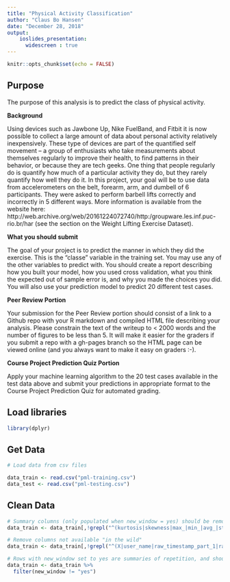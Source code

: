 ```yaml
---
title: "Physical Activity Classification"
author: "Claus Bo Hansen"
date: "December 28, 2018"
output:
    ioslides_presentation:
      widescreen : true
---
```


<style type="text/css">

slides > slide:not(.nobackground):after {
  content: ""
}

</style>

```r
knitr::opts_chunk$set(echo = FALSE)
```


## Purpose
The purpose of this analysis is to predict the class of physical activity.


**Background**

Using devices such as Jawbone Up, Nike FuelBand, and Fitbit it is now possible to collect a large amount of data about personal activity relatively inexpensively. These type of devices are part of the quantified self movement – a group of enthusiasts who take measurements about themselves regularly to improve their health, to find patterns in their behavior, or because they are tech geeks. One thing that people regularly do is quantify how much of a particular activity they do, but they rarely quantify how well they do it. In this project, your goal will be to use data from accelerometers on the belt, forearm, arm, and dumbell of 6 participants. They were asked to perform barbell lifts correctly and incorrectly in 5 different ways. More information is available from the website here: http://web.archive.org/web/20161224072740/http:/groupware.les.inf.puc-rio.br/har (see the section on the Weight Lifting Exercise Dataset).

**What you should submit**

The goal of your project is to predict the manner in which they did the exercise. This is the "classe" variable in the training set. You may use any of the other variables to predict with. You should create a report describing how you built your model, how you used cross validation, what you think the expected out of sample error is, and why you made the choices you did. You will also use your prediction model to predict 20 different test cases.

**Peer Review Portion**

Your submission for the Peer Review portion should consist of a link to a Github repo with your R markdown and compiled HTML file describing your analysis. Please constrain the text of the writeup to < 2000 words and the number of figures to be less than 5. It will make it easier for the graders if you submit a repo with a gh-pages branch so the HTML page can be viewed online (and you always want to make it easy on graders :-).

**Course Project Prediction Quiz Portion**

Apply your machine learning algorithm to the 20 test cases available in the test data above and submit your predictions in appropriate format to the Course Project Prediction Quiz for automated grading.

## Load libraries

```r

library(dplyr)

```


## Get Data

```r

# Load data from csv files

data_train <- read.csv("pml-training.csv")
data_test <- read.csv("pml-testing.csv")

```


## Clean Data

```r

# Summary columns (only populated when new_window = yes) should be removed
data_train <- data_train[,!grepl("^(kurtosis|skewness|max_|min_|avg_|stddev_|var_|amplitude_)", names(data_train))]

# Remove columns not available "in the wild"
data_train <- data_train[,!grepl("^(X|user_name|raw_timestamp_part_1|raw_timestamp_part_2|cvtd_timestamp|new_window|num_window)$", names(data_train))]

# Rows with new_window set to yes are summaries of repetition, and should not be included in training/validation
data_train <- data_train %>%
  filter(new_window != "yes")


```



